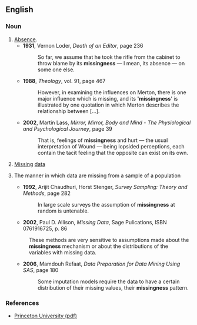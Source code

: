==English==

===Noun===
{{en-noun|pl=missingnesses}}
# [[absence|Absence]].
#*'''1931''', Vernon Loder, ''Death of an Editor'', page 236
#*:So far, we assume that he took the rifle from the cabinet to throw blame by its '''missingness''' — I mean, its absence — on some one else. 
#*'''1988''', ''Theology'', vol. 91, page 467
#*: However, in examining the influences on Merton, there is one major influence which is missing, and its ''''missingness'''' is illustrated by one quotation in which Merton describes the relationship between [...].
#*'''2002''', Martin Lass, ''Mirror, Mirror, Body and Mind - The Physiological and Psychological Journey'', page 39
#*:That is, feelings of '''missingness''' and hurt — the usual interpretation of Wound — being lopsided perceptions, each contain the tacit feeling that the opposite can exist on its own.
# [[missing|Missing]] [[data]]
# {{statistics}} The manner in which data are missing from a sample of a population
#*'''1992''', Arijit Chaudhuri, Horst Stenger, ''Survey Sampling: Theory and Methods'', page 282
#*:In large scale surveys the assumption of '''missingness''' at random is untenable.
#*'''2002''', Paul D. Allison, ''Missing Data'', Sage Pulications, ISBN 0761916725, p. 86
#:These methods are very sensitive to assumptions made about the '''missingness''' mechanism or about the distributions of the variables with missing data.
#*'''2006''', Mamdouh Refaat, ''Data Preparation for Data Mining Using SAS'', page 180
#*:Some imputation models require the data to have a certain distribution of their missing values, their '''missingness''' pattern.

===References===
*[http://www.princeton.edu/~slynch/SOC_504/missingdata.pdf Princeton University (pdf)]